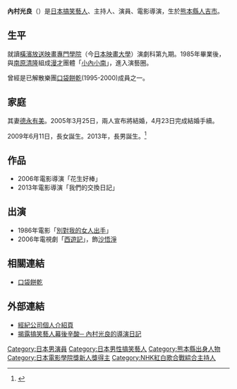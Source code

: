 {{Expand language|ja}}
{{藝人
| 姓名 = 內村光良
| 類型 = 男藝人
| 圖片 = 
| 圖片尺寸 = 
| 圖片簡介 = 
| 本名 = 
| 英文名 = 
| 羅馬拼音 = 
| 外文名 = 
| 其他藝名 =
| 國籍 = {{JPN}}
| 出生日期 = {{Birth_date_and_age|1964|7|22}}
| 出生地點 = {{JPN}}[[熊本縣|熊本縣]][[人吉市|人吉市]]
| 民族 = 大和族
| 職業 = [[搞笑藝人|搞笑藝人]]、主持人、演員、電影導演
| 語言 = [[日語|日語]]
| 教育程度 = 橫濱放送映畫專門學院（今日本映畫大學）演劇科第九期
| 音樂類型 = 
| 出道地點 =
| 配偶 = [[德永有美|德永有美]]
| 兒女 = 1女1子
| 出道作 = 
| 出道日期 = 
| 代表作 = 
| 活躍年代 = 
| 唱片公司 = 
| 經紀公司 = {{link-ja|柵木藝能社|マセキ芸能社}}
| 網站 = 
| 相關團體 = [[漫才|漫才]]<br>[[小內小南|小內小南]]<br>[[口袋餅乾|口袋餅乾]]（已解散）
| 獎項 = 
| imdb = 0879780
}}
{{japanese|japanese=内村 光良|kana=うちむら てるよし|romaji=Uchimura Teruyoshi}}

'''內村光良'''（{{bd|1964年|7月22日|||}}）是[[日本|日本]][[搞笑藝人|搞笑藝人]]、主持人、演員、電影導演，生於[[熊本縣|熊本縣]][[人吉市|人吉市]]。

==生平==
就讀[[橫濱放送映畫專門學院|橫濱放送映畫專門學院]]（今[[日本映畫大學|日本映畫大學]]）演劇科第九期。1985年畢業後，與[[南原清隆|南原清隆]]組成[[漫才|漫才]]團體「[[小內小南|小內小南]]」，進入演藝圈。

曾經是已解散樂團[[口袋餅乾|口袋餅乾]](1995-2000)成員之一。

==家庭==
其妻[[德永有美|德永有美]]。2005年3月25日，兩人宣布將結婚，4月23日完成結婚手續。

2009年6月11日，長女誕生。2013年，長男誕生。<ref>{{Cite web |url=https://www.buzzfeed.com/jp/keiyoshikawa/teruyoshi-uchimura |title=存档副本 |accessdate=2020-04-12 |archive-date=2020-10-22 |archive-url=https://web.archive.org/web/20201022221101/https://www.buzzfeed.com/jp/keiyoshikawa/teruyoshi-uchimura |dead-url=no }}</ref>

== 作品 ==
* 2006年電影導演「花生好棒」
* 2013年電影導演「我們的交換日記」

== 出演 ==
* 1986年電影「[[別對我的女人出手|別對我的女人出手]]」
* 2006年電視劇「[[西遊記|西遊記]]」，飾[[沙悟淨|沙悟淨]]

== 相關連結 ==
* [[口袋餅乾|口袋餅乾]]

== 外部連結 ==
{{Portal|日本|人物}}
* [http://www.maseki.co.jp/talent/uchan_nanchan 經紀公司個人介紹頁] {{Wayback|url=http://www.maseki.co.jp/talent/uchan_nanchan |date=20201123185109 }}{{ja icon}}
* [https://n.yam.com/Article/20130715368891 揭露搞笑藝人幕後辛酸─ 內村光良的導演日記] {{Wayback|url=https://n.yam.com/Article/20130715368891 |date=20190513205954 }}

{{日本電影金像獎新人獎}}
{{NHK紅白歌合戰綜合主持人}}

{{Authority control}}

{{DEFAULTSORT:Uchimura, Teruyoshi}}
[[Category:日本男演員|Category:日本男演員]]
[[Category:日本男性搞笑藝人|Category:日本男性搞笑藝人]]
[[Category:熊本縣出身人物|Category:熊本縣出身人物]]
[[Category:日本電影學院獎新人獎得主|Category:日本電影學院獎新人獎得主]]
[[Category:NHK紅白歌合戰綜合主持人|Category:NHK紅白歌合戰綜合主持人]]